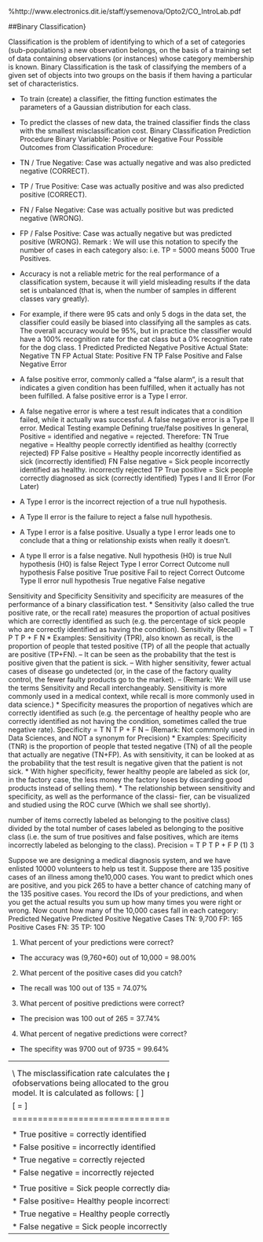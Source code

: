 
%http://www.electronics.dit.ie/staff/ysemenova/Opto2/CO_IntroLab.pdf

##Binary Classification}
\subsection{What Is Classification}
Classification is the problem of identifying to which of a set of categories (sub-populations) a new
observation belongs, on the basis of a training set of data containing observations (or instances)
whose category membership is known. Binary Classification is the task of classifying the members of
a given set of objects into two groups on the basis if them having a particular set of characteristics.


*   To train (create) a classifier, the fitting function estimates the parameters of a Gaussian
distribution for each class.
*   To predict the classes of new data, the trained classifier finds the class with the smallest
misclassification cost.
Binary Classification Prediction Procedure
Binary Variabble: Positive or Negative
Four Possible Outcomes from Classification Procedure:
*   TN / True Negative: Case was actually negative and was also predicted negative
(CORRECT).
*   TP / True Positive: Case was actually positive and was also predicted positive (CORRECT).
*   FN / False Negative: Case was actually positive but was predicted negative
(WRONG).
*   FP / False Positive: Case was actually negative but was predicted positive (WRONG).
Remark : We will use this notation to specify the number of cases in each category also: i.e. TP
= 5000 means 5000 True Positives.

*   Accuracy is not a reliable metric for the real performance of a classification system, because
it will yield misleading results if the data set is unbalanced (that is, when the number of
samples in different classes vary greatly).
*   For example, if there were 95 cats and only 5 dogs in the data set, the classifier could
easily be biased into classifying all the samples as cats. The overall accuracy would be
95%, but in practice the classifier would have a 100% recognition rate for the cat class
but a 0% recognition rate for the dog class.
1
Predicted Predicted
Negative Positive
Actual State: Negative TN FP
Actual State: Positive FN TP
False Positive and False Negative Error
*   A false positive error, commonly called a “false alarm“, is a result that indicates a given
condition has been fulfilled, when it actually has not been fulfilled. A false positive error is
a Type I error.
*   A false negative error is where a test result indicates that a condition failed, while it actually
was successful. A false negative error is a Type II error.
Medical Testing example Defining true/false positives
In general, Positive = identified and negative = rejected. Therefore:
TN True negative = Healthy people correctly identified as healthy (correctly rejected)
FP False positive = Healthy people incorrectly identified as sick (incorrectly identified)
FN False negative = Sick people incorrectly identified as healthy. incorrectly rejected
TP True positive = Sick people correctly diagnosed as sick (correctly identified)
Types I and II Error (For Later)
*   A Type I error is the incorrect rejection of a true null hypothesis.
*   A Type II error is the failure to reject a false null hypothesis.
*   A Type I error is a false positive. Usually a type I error leads one to conclude that a thing
or relationship exists when really it doesn’t.
*   A type II error is a false negative.
Null hypothesis (H0) is true Null hypothesis (H0) is false
Reject Type I error Correct Outcome
null hypothesis False positive True positive
Fail to reject Correct Outcome Type II error
null hypothesis True negative False negative


Sensitivity and Specificity
Sensitivity and specificity are measures of the performance of a binary classification test.
*   Sensitivity (also called the true positive rate, or the recall rate) measures the proportion
of actual positives which are correctly identified as such (e.g. the percentage of sick people
who are correctly identified as having the condition).
Sensitivity (Recall) = T P
T P + F N
*   Examples: Sensitivity (TPR), also known as recall, is the proportion of people that tested
positive (TP) of all the people that actually are positive (TP+FN).
– It can be seen as the probability that the test is positive given that the patient is sick.
– With higher sensitivity, fewer actual cases of disease go undetected (or, in the case of
the factory quality control, the fewer faulty products go to the market).
– (Remark: We will use the terms Sensitivity and Recall interchangeably. Sensitivity is
more commonly used in a medical context, while recall is more commonly used in data
science.)
*   Specificity measures the proportion of negatives which are correctly identified as such (e.g.
the percentage of healthy people who are correctly identified as not having the condition,
sometimes called the true negative rate).
Specificity = T N
T P + F N
– (Remark: Not commonly used in Data Sciences, and NOT a synonym for Precision)
*   Examples: Specificity (TNR) is the proportion of people that tested negative (TN) of all
the people that actually are negative (TN+FP). As with sensitivity, it can be looked at as
the probability that the test result is negative given that the patient is not sick.
*   With higher specificity, fewer healthy people are labeled as sick (or, in the factory case, the
less money the factory loses by discarding good products instead of selling them).
*   The relationship between sensitivity and specificity, as well as the performance of the classi-
fier, can be visualized and studied using the ROC curve (Which we shall see shortly).

\subsection{Precision}
number of items correctly labeled as belonging to the positive class) divided by the total number
of cases labeled as belonging to the positive class (i.e. the sum of true positives and false positives,
which are items incorrectly labeled as belonging to the class).
Precision = T P
T P + F P
(1)
3

\subsection{Accuracy, Recall and Precision: An Example}
Suppose we are designing a medical diagnosis system, and we have enlisted 10000 volunteers to
help us test it. Suppose there are 135 positive cases of an illness among the10,000 cases. You want
to predict which ones are positive, and you pick 265 to have a better chance of catching many of
the 135 positive cases. You record the IDs of your predictions, and when you get the actual results
you sum up how many times you were right or wrong.
Now count how many of the 10,000 cases fall in each category:
Predicted Negative Predicted Positive
Negative Cases TN: 9,700 FP: 165
Positive Cases FN: 35 TP: 100


1. What percent of your predictions were correct?
*   The accuracy was (9,760+60) out of 10,000 = 98.00%
2. What percent of the positive cases did you catch?
*   The recall was 100 out of 135 = 74.07%
3. What percent of positive predictions were correct?
*   The precision was 100 out of 265 = 37.74%
4. What percent of negative predictions were correct?
*   The specifity was 9700 out of 9735 = 99.64%





----------------------------------------------
\medskip
\subsection{Definitions (From Week 1)}
\textbf{Confusion Matrix} \\
The confusion
table is a table in which the rows are the observed categories of the dependent and
the columns are the predicted categories. When prediction is perfect all cases will lie on the
diagonal. The percentage of cases on the diagonal is the percentage of correct classifications. 



\medskip

\noindent \textbf{Misclassification Rate}\\
The misclassification rate calculates the proportion ofobservations being allocated to the \textbf{incorrect} group by the predictive model. It is calculated as follows:
\[ \frac{
\mbox{Number of Incorrect Classifications }}{\mbox{Total Number of Classifications }} \]

\[ = \frac{FP + FN}{TP+FP+TN+FN}\]
\medskip

================================================


\subsection{Binary Classification}
\noindent \textbf{Defining True/False Positives}
In general, Positive = identified and negative = rejected. Therefore:


*  True positive = correctly identified

*  False positive = incorrectly identified

*  True negative = correctly rejected

*  False negative = incorrectly rejected

\subsubsection*{Medical Testing Example:}

*  True positive = Sick people correctly diagnosed as sick

*  False positive= Healthy people incorrectly identified as sick

*  True negative = Healthy people correctly identified as healthy

*  False negative = Sick people incorrectly identified as healthy.




---------------------------------------------------------------------------------

